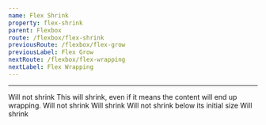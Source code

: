 ```yaml
---
name: Flex Shrink
property: flex-shrink
parent: Flexbox
route: /flexbox/flex-shrink
previousRoute: /flexbox/flex-grow
previousLabel: Flex Grow
nextRoute: /flexbox/flex-wrapping
nextLabel: Flex Wrapping
---
```



<UtilityInfo pattern="flex-shrink{-variant?}" themeProperty="flexShrink" />

---

<Grid>
  <InfoBox caption="Shrink" pattern="flex-shrink">
    <Box className="text-sm flex bg-blue-100 p-1 rounded mb-2 text-center">
      <Box className="flex-none p-2 bg-blue-400 rounded-sm text-blue-100 m-1">
        Will not shrink
      </Box>
      <Box className="flex-shrink p-2 bg-blue-600 rounded-sm text-blue-100 m-1">
        This will shrink, even if it means the content will end up wrapping.
      </Box>
      <Box className="flex-none p-2 bg-blue-400 rounded-sm text-blue-100 m-1">
        Will not shrink
      </Box>
    </Box>
  </InfoBox>
  <InfoBox caption="No Shrink" pattern="flex-no-shrink">
    <Box className="text-sm flex bg-blue-100 p-1 rounded mb-2 text-center">
      <Box className="flex-shrink p-2 bg-blue-400 rounded-sm text-blue-100 m-1">
        Will shrink
      </Box>
      <Box className="flex-shrink-0 p-2 bg-blue-600 rounded-sm text-blue-100 m-1">
        Will not shrink below its initial size
      </Box>
      <Box className="flex-shrink p-2 bg-blue-400 rounded-sm text-blue-100 m-1">
        Will shrink
      </Box>
    </Box>
  </InfoBox>
</Grid>
